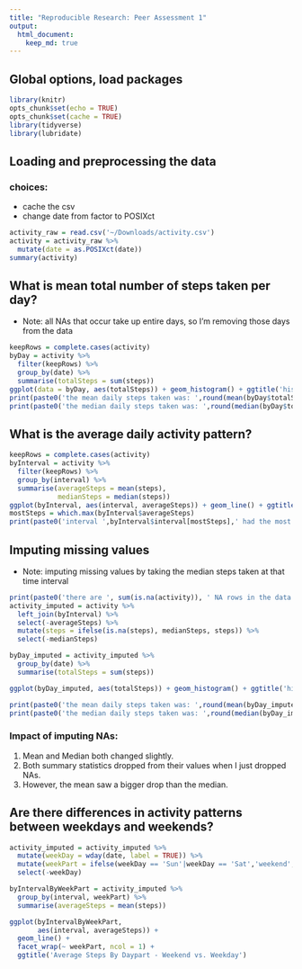 ```yaml
---
title: "Reproducible Research: Peer Assessment 1"
output: 
  html_document:
    keep_md: true
---
```

## Global options, load packages
```r
library(knitr)
opts_chunk$set(echo = TRUE)
opts_chunk$set(cache = TRUE)
library(tidyverse)
library(lubridate)
```


## Loading and preprocessing the data
### choices:
- cache the csv
- change date from factor to POSIXct
```r
activity_raw = read.csv('~/Downloads/activity.csv')
activity = activity_raw %>% 
  mutate(date = as.POSIXct(date))
summary(activity)
```


## What is mean total number of steps taken per day?
- Note: all NAs that occur take up entire days, so I'm removing those days from
the data
```r
keepRows = complete.cases(activity)
byDay = activity %>% 
  filter(keepRows) %>% 
  group_by(date) %>% 
  summarise(totalSteps = sum(steps))
ggplot(data = byDay, aes(totalSteps)) + geom_histogram() + ggtitle('histogram of steps per day')
print(paste0('the mean daily steps taken was: ',round(mean(byDay$totalSteps), 2)))
print(paste0('the median daily steps taken was: ',round(median(byDay$totalSteps), 2)))
```


## What is the average daily activity pattern?
```r
keepRows = complete.cases(activity)
byInterval = activity %>% 
  filter(keepRows) %>% 
  group_by(interval) %>% 
  summarise(averageSteps = mean(steps),
            medianSteps = median(steps))
ggplot(byInterval, aes(interval, averageSteps)) + geom_line() + ggtitle('Daily Average Activity')
mostSteps = which.max(byInterval$averageSteps)
print(paste0('interval ',byInterval$interval[mostSteps],' had the most average steps, with ',round(byInterval$averageSteps[mostSteps]),'.'))
```


## Imputing missing values
- Note: imputing missing values by taking the median steps taken at that time interval
```r
print(paste0('there are ', sum(is.na(activity)), ' NA rows in the data set.'))
activity_imputed = activity %>% 
  left_join(byInterval) %>% 
  select(-averageSteps) %>% 
  mutate(steps = ifelse(is.na(steps), medianSteps, steps)) %>% 
  select(-medianSteps)

byDay_imputed = activity_imputed %>% 
  group_by(date) %>% 
  summarise(totalSteps = sum(steps))

ggplot(byDay_imputed, aes(totalSteps)) + geom_histogram() + ggtitle('histogram of daily average steps')

print(paste0('the mean daily steps taken was: ',round(mean(byDay_imputed$totalSteps), 2)))
print(paste0('the median daily steps taken was: ',round(median(byDay_imputed$totalSteps), 2)))
```
### Impact of imputing NAs:
1. Mean and Median both changed slightly.
2. Both summary statistics dropped from their values when I just dropped NAs.
3. However, the mean saw a bigger drop than the median.


## Are there differences in activity patterns between weekdays and weekends?
```r
activity_imputed = activity_imputed %>% 
  mutate(weekDay = wday(date, label = TRUE)) %>% 
  mutate(weekPart = ifelse(weekDay == 'Sun'|weekDay == 'Sat','weekend','weekday')) %>% mutate(weekPart = as.factor(weekPart)) %>% 
  select(-weekDay)

byIntervalByWeekPart = activity_imputed %>% 
  group_by(interval, weekPart) %>% 
  summarise(averageSteps = mean(steps))

ggplot(byIntervalByWeekPart,
       aes(interval, averageSteps)) +
  geom_line() +
  facet_wrap(~ weekPart, ncol = 1) +
  ggtitle('Average Steps By Daypart - Weekend vs. Weekday')
```

